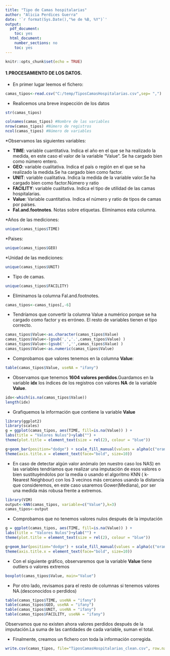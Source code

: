 ---
title: "Tipo de Camas hospitalarias"
author: "Alicia Perdices Guerra"
date: '`r format(Sys.Date(),"%e de %B, %Y")`'
output:
  pdf_document:
    toc: yes
  html_document:
    number_sections: no
    toc: yes
---

```{r setup, include=FALSE}
knitr::opts_chunk$set(echo = TRUE)
```

#### **1.PROCESAMIENTO DE LOS DATOS.**

* En primer lugar leemos el fichero:

```{r}
camas_tipos<-read.csv("C:/temp/TiposCamasHospitalarias.csv",sep= ",")
```
 
* Realicemos una breve inspección de los datos

```{r}
str(camas_tipos)
```

```{r}
colnames(camas_tipos) #Nombre de las variables
nrow(camas_tipos) #Número de registros
ncol(camas_tipos) #Número de variables
```

*Observamos las siguientes variables:

  * **TIME**: variable cuantitativa. Indica el año en el que se ha realizado la medida, en este caso el valor de la variable "Value". Se ha cargado bien como número entero.
  * **GEO**: variable cualitativa. Indica el país o región en el que se ha realizado la medida.Se ha cargado bien como factor.
  * **UNIT**: variable cualitativa. Indica la medida de la variable valor.Se ha cargado bien como factor.Número y ratio
  * **FACILITY**: variable cualitativa. Indica el tipo de utilidad de las camas hospitalarias.
  * **Value**: Variable cuantitativa. Indica el número y ratio de tipos de camas por países.
  * **Fal.and.footnotes**. Notas sobre etiquetas. Eliminamos esta columna.

*Años de las mediciones:

```{r}
unique(camas_tipos$TIME)
```

*Paises:

```{r}
unique(camas_tipos$GEO)
```

*Unidad de las mediciones:

```{r}
unique(camas_tipos$UNIT)
```

* Tipo de camas.

```{r}
unique(camas_tipos$FACILITY)
```

* Eliminamos la columna Fal.and.footnotes.

```{r}
camas_tipos<-camas_tipos[,-6]
```

* Tendríamos que convertir la columna Value a numérico porque se ha cargado como factor y es erróneo. El resto de variables tienen el tipo correcto.

```{r}
camas_tipos$Value<-as.character(camas_tipos$Value)
camas_tipos$Value<-(gsub(',','.',camas_tipos$Value) )
camas_tipos$Value<-(gsub(' ','',camas_tipos$Value) )
camas_tipos$Value<-as.numeric(camas_tipos$Value)
```

* Comprobamos que valores tenemos en la columna **Value**:

```{r}
table(camas_tipos$Value, useNA = "ifany")
```

* Observamos que tenemos **1604 valores perdidos**.Guardamos en la variable **idx** los índices de los registros con valores **NA** de la variable **Value**.

```{r}
idx<-which(is.na(camas_tipos$Value))
length(idx)

```

* Grafiquemos la información que contiene la variable **Value**

```{r}
library(ggplot2)
library(scales)
g = ggplot(camas_tipos, aes(TIME, fill=is.na(Value)) ) +
labs(title = "Valores Nulos")+ylab("") +
theme(plot.title = element_text(size = rel(2), colour = "blue"))

g+geom_bar(position="dodge") + scale_fill_manual(values = alpha(c("orange", "blue"), 1)) +
theme(axis.title.x = element_text(face="bold", size=10)) 
```

* En caso de detectar algún valor anómalo (en nuestro caso los NAS) en las variables tendríamos que realizar una imputación de esos valores o bien sustituyéndolos por la media o usando el algoritmo KNN ( k-Nearest Neighbour) con los 3 vecinos más cercanos usando la distancia que consideremos, en este caso usaremos Gower(Mediana), por ser una medida más robusa frente a extremos.

```{r}
library(VIM)
output<-kNN(camas_tipos, variable=c("Value"),k=3) 
camas_tipos<-output
```

* Comprobamos que no tenemos valores nulos después de la imputación

```{r}
g = ggplot(camas_tipos, aes(TIME, fill=is.na(Value)) ) +
labs(title = "Valores Nulos")+ylab("") +
theme(plot.title = element_text(size = rel(2), colour = "blue"))

g+geom_bar(position="dodge") + scale_fill_manual(values = alpha(c("orange", "blue"), 1)) +
theme(axis.title.x = element_text(face="bold", size=10)) 
```

* Con el siguiente gráfico, observaremos que la variable **Value**  tiene outliers o valores extremos

```{r}
boxplot(camas_tipos$Value, main="Value")
```

* Por otro lado, revisamos para el resto de columnas si tenemos valores NA.(desconocidos o perdidos)

```{r}
table(camas_tipos$TIME, useNA = "ifany")
table(camas_tipos$GEO, useNA = "ifany")
table(camas_tipos$UNIT, useNA = "ifany")
table(camas_tipos$FACILITY, useNA = "ifany")
```

Observamos que no existen ahora valores perdidos después de la imputación.La suma de las cantidades de cada variable, suman el total.

* Finalmente, creamos un fichero con toda la información corregida.

```{r}
write.csv(camas_tipos, file="TiposCamasHospitalarias_clean.csv", row.names = FALSE)
```

